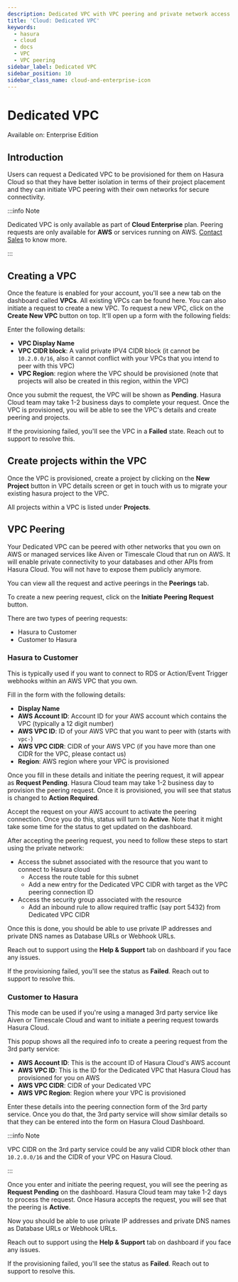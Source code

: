 ```yaml
---
description: Dedicated VPC with VPC peering and private network access
title: 'Cloud: Dedicated VPC'
keywords:
  - hasura
  - cloud
  - docs
  - VPC
  - VPC peering
sidebar_label: Dedicated VPC
sidebar_position: 10
sidebar_class_name: cloud-and-enterprise-icon
---
```



# Dedicated VPC

<div className='badge badge--primary heading-badge'>Available on: Enterprise Edition</div>

## Introduction

Users can request a Dedicated VPC to be provisioned for them on Hasura Cloud so that they have better isolation in terms
of their project placement and they can initiate VPC peering with their own networks for secure connectivity.

:::info Note

Dedicated VPC is only available as part of **Cloud Enterprise** plan. Peering requests are only available for **AWS** or
services running on AWS. [Contact Sales](https://hasura.io/contact-us/) to know more.

:::

## Creating a VPC

Once the feature is enabled for your account, you'll see a new tab on the dashboard called **VPCs**. All existing VPCs
can be found here. You can also initiate a request to create a new VPC. To request a new VPC, click on the **Create New
VPC** button on top. It'll open up a form with the following fields:

<Thumbnail src='/img/deployment/dedicated-vpc/view-vpc-list.png' alt='VPC list' width='1146px' />

Enter the following details:

- **VPC Display Name**
- **VPC CIDR block**: A valid private IPV4 CIDR block (it cannot be `10.2.0.0/16`, also it cannot conflict with your
  VPCs that you intend to peer with this VPC)
- **VPC Region**: region where the VPC should be provisioned (note that projects will also be created in this region,
  within the VPC)

Once you submit the request, the VPC will be shown as **Pending**. Hasura Cloud team may take 1-2 business days to
complete your request. Once the VPC is provisioned, you will be able to see the VPC's details and create peering and
projects.

If the provisioning failed, you'll see the VPC in a **Failed** state. Reach out to support to resolve this.

## Create projects within the VPC

Once the VPC is provisioned, create a project by clicking on the **New Project** button in VPC details screen or get in
touch with us to migrate your existing hasura project to the VPC.

<Thumbnail src='/img/deployment/dedicated-vpc/create-vpc-projects.png' alt='Create VPC Project' width='600px' />

All projects within a VPC is listed under **Projects**.

<Thumbnail src='/img/deployment/dedicated-vpc/vpc-projects-list.png' alt='VPC Projects List' width='900px' />

## VPC Peering

Your Dedicated VPC can be peered with other networks that you own on AWS or managed services like Aiven or Timescale
Cloud that run on AWS. It will enable private connectivity to your databases and other APIs from Hasura Cloud. You will
not have to expose them publicly anymore.

You can view all the request and active peerings in the **Peerings** tab.

To create a new peering request, click on the **Initiate Peering Request** button.

<Thumbnail src='/img/deployment/dedicated-vpc/create-peering-request.png' alt='Create Peering Request' width='900px' />

There are two types of peering requests:

- Hasura to Customer
- Customer to Hasura

### Hasura to Customer

This is typically used if you want to connect to RDS or Action/Event Trigger webhooks within an AWS VPC that you own.

<Thumbnail src='/img/deployment/dedicated-vpc/hasura-to-customer-peering.png' alt='Hasura to Customer' width='600px' />

Fill in the form with the following details:

- **Display Name**
- **AWS Account ID**: Account ID for your AWS account which contains the VPC (typically a 12 digit number)
- **AWS VPC ID**: ID of your AWS VPC that you want to peer with (starts with `vpc-`)
- **AWS VPC CIDR**: CIDR of your AWS VPC (if you have more than one CIDR for the VPC, please contact us)
- **Region**: AWS region where your VPC is provisioned

Once you fill in these details and initiate the peering request, it will appear as **Request Pending**. Hasura Cloud
team may take 1-2 business day to provision the peering request. Once it is provisioned, you will see that status is
changed to **Action Required**.

Accept the request on your AWS account to activate the peering connection. Once you do this, status will turn to
**Active**. Note that it might take some time for the status to get updated on the dashboard.

After accepting the peering request, you need to follow these steps to start using the private network:

- Access the subnet associated with the resource that you want to connect to Hasura cloud
  - Access the route table for this subnet
  - Add a new entry for the Dedicated VPC CIDR with target as the VPC peering connection ID
- Access the security group associated with the resource
  - Add an inbound rule to allow required traffic (say port 5432) from Dedicated VPC CIDR

Once this is done, you should be able to use private IP addresses and private DNS names as Database URLs or Webhook
URLs.

Reach out to support using the **Help & Support** tab on dashboard if you face any issues.

If the provisioning failed, you'll see the status as **Failed**. Reach out to support to resolve this.

### Customer to Hasura

This mode can be used if you're using a managed 3rd party service like Aiven or Timescale Cloud and want to initiate a
peering request towards Hasura Cloud.

<Thumbnail src='/img/deployment/dedicated-vpc/customer-to-hasura-peering.png' alt='Customer to Hasura' width='600px' />

This popup shows all the required info to create a peering request from the 3rd party service:

- **AWS Account ID**: This is the account ID of Hasura Cloud's AWS account
- **AWS VPC ID**: This is the ID for the Dedicated VPC that Hasura Cloud has provisioned for you on AWS
- **AWS VPC CIDR**: CIDR of your Dedicated VPC
- **AWS VPC Region**: Region where your VPC is provisioned

Enter these details into the peering connection form of the 3rd party service. Once you do that, the 3rd party service
will show similar details so that they can be entered into the form on Hasura Cloud Dashboard.

:::info Note

VPC CIDR on the 3rd party service could be any valid CIDR block other than `10.2.0.0/16` and the CIDR of your VPC on
Hasura Cloud.

:::

Once you enter and initiate the peering request, you will see the peering as **Request Pending** on the dashboard.
Hasura Cloud team may take 1-2 days to process the request. Once Hasura accepts the request, you will see that the
peering is **Active**.

Now you should be able to use private IP addresses and private DNS names as Database URLs or Webhook URLs.

Reach out to support using the **Help & Support** tab on dashboard if you face any issues.

If the provisioning failed, you'll see the status as **Failed**. Reach out to support to resolve this.
